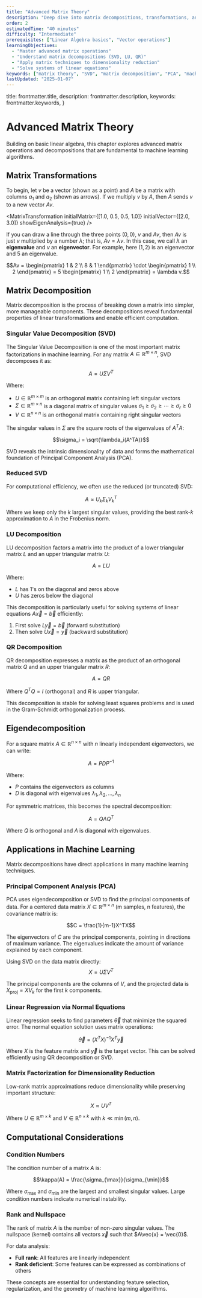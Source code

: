 ```yaml
---
title: "Advanced Matrix Theory"
description: "Deep dive into matrix decompositions, transformations, and their applications in machine learning algorithms."
order: 2
estimatedTime: "40 minutes"
difficulty: "Intermediate"
prerequisites: ["Linear Algebra basics", "Vector operations"]
learningObjectives:
  - "Master advanced matrix operations"
  - "Understand matrix decompositions (SVD, LU, QR)"
  - "Apply matrix techniques to dimensionality reduction"
  - "Solve systems of linear equations"
keywords: ["matrix theory", "SVD", "matrix decomposition", "PCA", "machine learning"]
lastUpdated: "2025-01-07"
---
```



  title: frontmatter.title,
  description: frontmatter.description,
  keywords: frontmatter.keywords,
}

# Advanced Matrix Theory

Building on basic linear algebra, this chapter explores advanced matrix operations and decompositions that are fundamental to machine learning algorithms.

## Matrix Transformations

To begin, let $v$ be a vector (shown as a point) and $A$ be a matrix with columns $a_1$ and $a_2$ (shown as arrows). If we multiply $v$ by $A$, then $A$ sends $v$ to a new vector $Av$.

<MatrixTransformation 
  initialMatrix={[1.0, 0.5, 0.5, 1.0]}
  initialVector={[2.0, 3.0]}
  showEigenAnalysis={true}
/>

If you can draw a line through the three points $(0, 0)$, $v$ and $Av$, then $Av$ is just $v$ multiplied by a number $\lambda$; that is, $Av = \lambda v$. In this case, we call $\lambda$ an **eigenvalue** and $v$ an **eigenvector**. For example, here $(1, 2)$ is an eigenvector and $5$ an eigenvalue.

$$Av = \begin{pmatrix} 1 & 2 \\ 8 & 1 \end{pmatrix} \cdot \begin{pmatrix} 1 \\ 2 \end{pmatrix} = 5 \begin{pmatrix} 1 \\ 2 \end{pmatrix} = \lambda v.$$

## Matrix Decomposition

Matrix decomposition is the process of breaking down a matrix into simpler, more manageable components. These decompositions reveal fundamental properties of linear transformations and enable efficient computation.

### Singular Value Decomposition (SVD)

The Singular Value Decomposition is one of the most important matrix factorizations in machine learning. For any matrix $A \in \mathbb{R}^{m \times n}$, SVD decomposes it as:

$$A = U\Sigma V^T$$

Where:
- $U \in \mathbb{R}^{m \times m}$ is an orthogonal matrix containing left singular vectors
- $\Sigma \in \mathbb{R}^{m \times n}$ is a diagonal matrix of singular values $\sigma_1 \geq \sigma_2 \geq \cdots \geq \sigma_r \geq 0$
- $V \in \mathbb{R}^{n \times n}$ is an orthogonal matrix containing right singular vectors

The singular values in $\Sigma$ are the square roots of the eigenvalues of $A^TA$:

$$\sigma_i = \sqrt{\lambda_i(A^TA)}$$

SVD reveals the intrinsic dimensionality of data and forms the mathematical foundation of Principal Component Analysis (PCA).

<SVDVisualization />

### Reduced SVD

For computational efficiency, we often use the reduced (or truncated) SVD:

$$A \approx U_k\Sigma_k V_k^T$$

Where we keep only the $k$ largest singular values, providing the best rank-$k$ approximation to $A$ in the Frobenius norm.

### LU Decomposition

LU decomposition factors a matrix into the product of a lower triangular matrix $L$ and an upper triangular matrix $U$:

$$A = LU$$

Where:
- $L$ has 1's on the diagonal and zeros above
- $U$ has zeros below the diagonal

This decomposition is particularly useful for solving systems of linear equations $A\vec{x} = \vec{b}$ efficiently:

1. First solve $L\vec{y} = \vec{b}$ (forward substitution)
2. Then solve $U\vec{x} = \vec{y}$ (backward substitution)

### QR Decomposition

QR decomposition expresses a matrix as the product of an orthogonal matrix $Q$ and an upper triangular matrix $R$:

$$A = QR$$

Where $Q^TQ = I$ (orthogonal) and $R$ is upper triangular.

This decomposition is stable for solving least squares problems and is used in the Gram-Schmidt orthogonalization process.

## Eigendecomposition

For a square matrix $A \in \mathbb{R}^{n \times n}$ with $n$ linearly independent eigenvectors, we can write:

$$A = PDP^{-1}$$

Where:
- $P$ contains the eigenvectors as columns
- $D$ is diagonal with eigenvalues $\lambda_1, \lambda_2, \ldots, \lambda_n$

For symmetric matrices, this becomes the spectral decomposition:

$$A = Q\Lambda Q^T$$

Where $Q$ is orthogonal and $\Lambda$ is diagonal with eigenvalues.

## Applications in Machine Learning

Matrix decompositions have direct applications in many machine learning techniques.

### Principal Component Analysis (PCA)

PCA uses eigendecomposition or SVD to find the principal components of data. For a centered data matrix $X \in \mathbb{R}^{m \times n}$ (m samples, n features), the covariance matrix is:

$$C = \frac{1}{m-1}X^TX$$

The eigenvectors of $C$ are the principal components, pointing in directions of maximum variance. The eigenvalues indicate the amount of variance explained by each component.

Using SVD on the data matrix directly:
$$X = U\Sigma V^T$$

The principal components are the columns of $V$, and the projected data is $X_{\text{proj}} = XV_k$ for the first $k$ components.

### Linear Regression via Normal Equations

Linear regression seeks to find parameters $\vec{\theta}$ that minimize the squared error. The normal equation solution uses matrix operations:

$$\vec{\theta} = (X^TX)^{-1}X^T\vec{y}$$

Where $X$ is the feature matrix and $\vec{y}$ is the target vector. This can be solved efficiently using QR decomposition or SVD.

### Matrix Factorization for Dimensionality Reduction

Low-rank matrix approximations reduce dimensionality while preserving important structure:

$$X \approx UV^T$$

Where $U \in \mathbb{R}^{m \times k}$ and $V \in \mathbb{R}^{n \times k}$ with $k \ll \min(m,n)$.

## Computational Considerations

### Condition Numbers

The condition number of a matrix $A$ is:

$$\kappa(A) = \frac{\sigma_{\max}}{\sigma_{\min}}$$

Where $\sigma_{\max}$ and $\sigma_{\min}$ are the largest and smallest singular values. Large condition numbers indicate numerical instability.

### Rank and Nullspace

The rank of matrix $A$ is the number of non-zero singular values. The nullspace (kernel) contains all vectors $\vec{x}$ such that $A\vec{x} = \vec{0}$.

For data analysis:
- **Full rank**: All features are linearly independent
- **Rank deficient**: Some features can be expressed as combinations of others

These concepts are essential for understanding feature selection, regularization, and the geometry of machine learning algorithms.